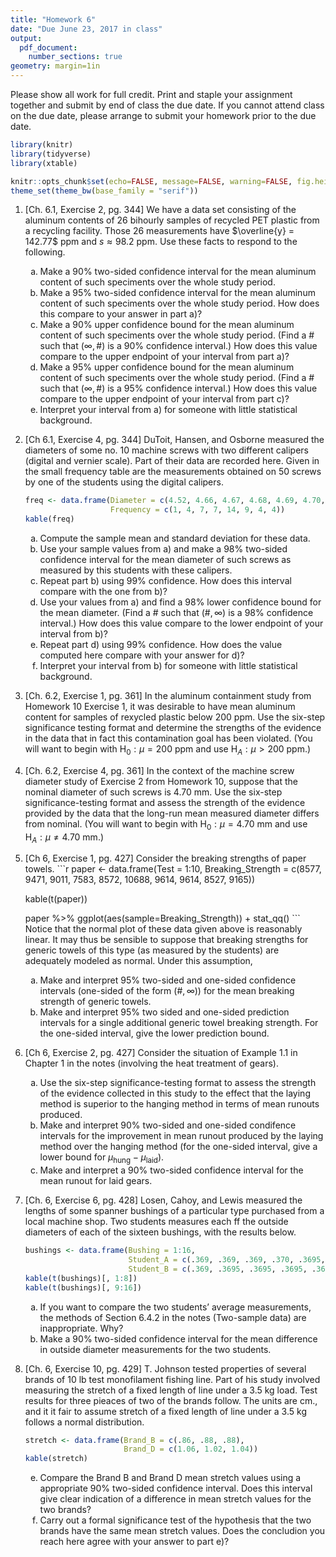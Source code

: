 ```yaml
---
title: "Homework 6"
date: "Due June 23, 2017 in class"
output: 
  pdf_document:
    number_sections: true
geometry: margin=1in
---
```


Please show all work for full credit. Print and staple your assignment together and submit by end of class the due date. If you cannot attend class on the due date, please arrange to submit your homework prior to the due date.

```r
library(knitr)
library(tidyverse)
library(xtable)

knitr::opts_chunk$set(echo=FALSE, message=FALSE, warning=FALSE, fig.height = 2)
theme_set(theme_bw(base_family = "serif"))
```

1. [Ch. 6.1, Exercise 2, pg. 344] We have a data set consisting of the aluminum contents of 26 bihourly samples of recycled PET plastic from a recycling facility. Those 26 measurements have $\overline{y} = 142.77$ ppm and $s \approx 98.2$ ppm. Use these facts to respond to the following.
    a) Make a 90% two-sided confidence interval for the mean aluminum content of such speciments over the whole study period.
    b) Make a 95% two-sided confidence interval for the mean aluminum content of such speciments over the whole study period. How does this compare to your answer in part a)?
    c) Make a 90% upper confidence bound for the mean aluminum content of such speciments over the whole study period. (Find a # such that $(\infty, \#)$ is a 90% confidence interval.) How does this value compare to the upper endpoint of your interval from part a)?
    d) Make a 95% upper confidence bound for the mean aluminum content of such speciments over the whole study period. (Find a # such that $(\infty, \#)$ is a 95% confidence interval.) How does this value compare to the upper endpoint of your interval from part c)?
    e) Interpret your interval from a) for someone with little statistical background.
    
1. [Ch 6.1, Exercise 4, pg. 344] DuToit, Hansen, and Osborne measured the diameters of some no. 10 machine screws with two different calipers (digital and vernier scale). Part of their data are recorded here. Given in the small frequency table are the measurements obtained on 50 screws by one of the students using the digital calipers.

    ```r
    freq <- data.frame(Diameter = c(4.52, 4.66, 4.67, 4.68, 4.69, 4.70, 4.71, 4.72),
                       Frequency = c(1, 4, 7, 7, 14, 9, 4, 4))
    kable(freq)
    ```
    
    a) Compute the sample mean and standard deviation for these data.
    b) Use your sample values from a) and make a 98% two-sided confidence interval for the mean diameter of such screws as measured by this students with these calipers.
    c) Repeat part b) using 99% confidence. How does this interval compare with the one from b)?
    d) Use your values from a) and find a 98% lower confidence bound for the mean diameter. (Find a # such that $(\#, \infty)$ is a 98% confidence interval.) How does this value compare to the lower endpoint of your interval from b)?
    e) Repeat part d) using 99% confidence. How does the value computed here compare with your answer for d)?
    f) Interpret your interval from b) for someone with little statistical background.

1. [Ch. 6.2, Exercise 1, pg. 361] In the aluminum containment study from Homework 10 Exercise 1, it was desirable to have mean aluminum content for samples of rexycled plastic below 200 ppm. Use the six-step significance testing format and determine the strengths of the evidence in the data that in fact this contamination goal has been violated. (You will want to begin with $\text{H}_0: \mu = 200$ ppm and use $\text{H}_A: \mu > 200$ ppm.)

1. [Ch. 6.2, Exercise 4, pg. 361] In the context of the machine screw diameter study of Exercise 2 from Homework 10, suppose that the nominal diameter of such screws is 4.70 mm. Use the six-step significance-testing format and assess the strength of the evidence provided by the data that the long-run mean measured diameter differs from nominal. (You will want to begin with $\text{H}_0: \mu = 4.70$ mm and use $\text{H}_A: \mu \not= 4.70$ mm.)

1. [Ch 6, Exercise 1, pg. 427] Consider the breaking strengths of paper towels.
    ```r
    paper <- data.frame(Test = 1:10,
                        Breaking_Strength = c(8577, 9471, 9011, 7583, 8572, 10688, 9614, 9614, 8527, 9165))
    
    kable(t(paper))
    
    paper %>%
    ggplot(aes(sample=Breaking_Strength)) +
      stat_qq()
    ```
    Notice that the normal plot of these data given above is reasonably linear. It may thus be sensible to suppose that breaking strengths for generic towels of this type (as measured by the students) are adequately modeled as normal. Under this assumption,
    
    a) Make and interpret 95% two-sided and one-sided confidence intervals (one-sided of the form $(\#, \infty)$) for the mean breaking strength of generic towels.
    b) Make and interpret 95% two sided and one-sided prediction intervals for a single additional generic towel breaking strength. For the one-sided interval, give the lower prediction bound.
    
1. [Ch 6, Exercise 2, pg. 427] Consider the situation of Example 1.1 in Chapter 1 in the notes (involving the heat treatment of gears). 
 
    a) Use the six-step significance-testing format to assess the strength of the evidence collected in this study to the effect that the laying method is superior to the hanging method in terms of mean runouts produced.
    b) Make and interpret 90% two-sided and one-sided condifence intervals for the improvement in mean runout produced by the laying method over the hanging method (for the one-sided interval, give a lower bound for $\mu_{\text{hung}} - \mu_{\text{laid}}$).
    c) Make and interpret a 90% two-sided confidence interval for the mean runout for laid gears.
    
1. [Ch. 6, Exercise 6, pg. 428] Losen, Cahoy, and Lewis measured the lengths of some spanner bushings of a particular type purchased from a local machine shop. Two students measures each ff the outside diameters of each of the sixteen bushings, with the results below.

    ```r
    bushings <- data.frame(Bushing = 1:16,
                           Student_A = c(.369, .369, .369, .370, .3695, .370, .3695, .369, .369, .3695, .369, .369, .3695, .37, .369, .369),
                           Student_B = c(.369, .3695, .3695, .3695, .3695, .37, .37, .369, .37, .369, .3695, .3695, .369, .3695, .369, .369))   
    kable(t(bushings)[, 1:8])
    kable(t(bushings)[, 9:16])
    ```
    
    a) If you want to compare the two students' average measurements, the methods of Section 6.4.2 in the notes (Two-sample data) are inappropriate. Why?
    b) Make a 90% two-sided confidence interval for the mean difference in outside diameter measurements for the two students.
    
5. [Ch. 6, Exercise 10, pg. 429] T. Johnson tested properties of several brands of 10 lb test monofilament fishing line. Part of his study involved measuring the stretch of a fixed length of line under a 3.5 kg load. Test results for three pieaces of two of the brands follow. The units are cm., and it it fair to assume stretch of a fixed length of line under a 3.5 kg follows a normal distribution.

    ```r
    stretch <- data.frame(Brand_B = c(.86, .88, .88),
                          Brand_D = c(1.06, 1.02, 1.04))
    kable(stretch)
    ```
    
    e) Compare the Brand B and Brand D mean stretch values using a appropriate 90% two-sided confidence interval. Does this interval give clear indication of a difference in mean stretch values for the two brands?
    f) Carry out a formal significance test of the hypothesis that the two brands have the same mean stretch values. Does the concludion you reach here agree with your answer to part e)?
    
